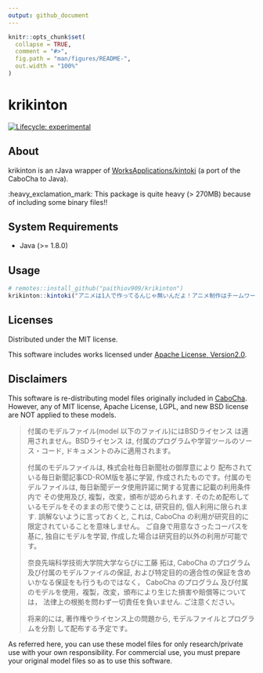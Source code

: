 ```yaml
---
output: github_document
---
```


<!-- README.md is generated from README.Rmd. Please edit that file -->

```r
knitr::opts_chunk$set(
  collapse = TRUE,
  comment = "#>",
  fig.path = "man/figures/README-",
  out.width = "100%"
)
```

# krikinton

<!-- badges: start -->
[![Lifecycle: experimental](https://img.shields.io/badge/lifecycle-experimental-orange.svg)](https://www.tidyverse.org/lifecycle/#experimental)
<!-- badges: end -->

## About

krikinton is an rJava wrapper of [WorksApplications/kintoki](https://github.com/WorksApplications/kintoki) (a port of the CaboCha to Java).

:heavy_exclamation_mark: This package is quite heavy (> 270MB) because of including some binary files!!

## System Requirements

- Java (>= 1.8.0)

## Usage

```r
# remotes::install_github("paithiov909/krikinton")
krikinton::kintoki("アニメは1人で作ってるんじゃ無いんだよ！アニメ制作はチームワークなんだ！")
```

## Licenses

Distributed under the MIT license.

This software includes works licensed under [Apache License, Version2.0](http://www.apache.org/licenses/LICENSE-2.0.html).

## Disclaimers

This software is re-distributing model files originally included in [CaboCha](https://taku910.github.io/cabocha/). However, any of MIT license, Apache License, LGPL, and new BSD license are NOT applied to these models.
 
> 付属のモデルファイル(model 以下のファイル)にはBSDライセンス は適用されません。BSDライセンス は, 付属のプログラムや学習ツールのソース・コード, ドキュメントのみに適用されます。
> 
> 付属のモデルファイルは, 株式会社毎日新聞社の御厚意により 配布されている毎日新聞記事CD-ROM版を基に学習, 作成されたものです。付属のモデルファイルは, 毎日新聞データ使用許諾に関する覚書に記載の利用条件内で その使用及び, 複製，改変，頒布が認められます. そのため配布しているモデルをそのままの形で使うことは, 研究目的, 個人利用に限られます. 誤解ないように言っておくと, これは, CaboCha の利用が研究目的に限定されていることを意味しません。 ご自身で用意なさったコーパスを基に, 独自にモデルを学習, 作成した場合は研究目的以外の利用が可能です。
> 
> 奈良先端科学技術大学院大学ならびに工藤 拓は, CaboCha のプログラム 及び付属のモデルファイルの保証, および特定目的の適合性の保証を含め いかなる保証をも行うものではなく， CaboCha のプログラム 及び付属のモデルを使用，複製，改変，頒布により生じた損害や賠償等については， 法律上の根拠を問わず一切責任を負いません. ご注意ください。
> 
> 将来的には, 著作権やライセンス上の問題から, モデルファイルとプログラムを分割 して配布する予定です。

As referred here, you can use these model files for only research/private use with your own responsibility. For commercial use, you must prepare your original model files so as to use this software.


